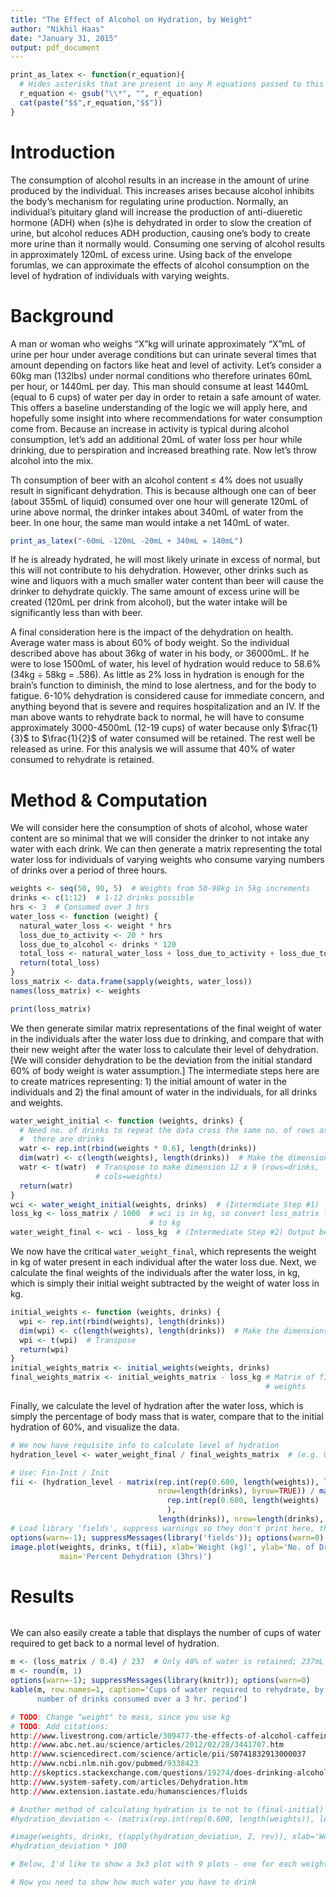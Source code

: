 ```yaml
---
title: "The Effect of Alcohol on Hydration, by Weight"
author: "Nikhil Haas"
date: "January 31, 2015"
output: pdf_document
---
```


```r
print_as_latex <- function(r_equation){
  # Hides asterisks that are present in any R equations passed to this func
  r_equation <- gsub("\\*", "", r_equation)
  cat(paste("$$",r_equation,"$$"))
}
```

# Introduction
The consumption of alcohol results in an increase in the amount of urine
produced by the individual. This increases arises because alcohol
inhibits the body's mechanism for regulating urine production. Normally,
an individual's pituitary gland will increase the production of
anti-diueretic hormone (ADH) when (s)he is dehydrated in order to slow
the creation of urine, but alcohol reduces ADH production, causing one's
body to create more urine than it normally would. Consuming one serving
of alcohol results in approximately 120mL of excess urine. Using back of
the envelope forumlas, we can approximate the effects of alcohol
consumption on the level of hydration of individuals with varying
weights.

# Background
A man or woman who weighs "X"kg will urinate approximately "X"mL of urine
per hour under average conditions but can urinate several times that
amount depending on factors like heat and level of activity. Let's
consider a 60kg man (132lbs) under normal conditions who therefore
urinates 60mL per hour, or 1440mL per day. This man should consume at
least 1440mL (equal to 6 cups) of water per day in order to retain a safe
amount of water. This offers a baseline understanding of the logic we
will apply here, and hopefully some insight into where recommendations
for water consumption come from. Because an increase in activity is
typical during alcohol consumption, let's add an additional 20mL of water
loss per hour while drinking, due to perspiration and increased breathing
rate. Now let's throw alcohol into the mix.

Th consumption of beer with an alcohol content $\leq$ 4% does not usually
result in significant dehydration. This is because although one can of
beer (about 355mL of liquid) consumed over one hour will generate 120mL
of urine above normal, the drinker intakes about 340mL of water from the
beer. In one hour, the same man would intake a net 140mL of water. 
```r
print_as_latex("-60mL -120mL -20mL + 340mL = 140mL")
```
If he is already hydrated, he will most likely urinate in excess of
normal, but this will not contribute to his dehydration. However, other
drinks such as wine and liquors with a much smaller water content than
beer will cause the drinker to dehydrate quickly. The same amount of
excess urine will be created (120mL per drink from alcohol), but the
water intake will be significantly less than with beer.

A final consideration here is the impact of the dehydration on health.
Average water mass is about 60% of body weight. So the individual
described above has about 36kg of water in his body, or 36000mL. If he
were to lose 1500mL of water, his level of hydration would reduce to
58.6% (34kg $\div$ 58kg = .586). As little as 2% loss in hydration is
enough for the brain's function to diminish, the mind to lose alertness,
and for the body to fatigue. 6-10% dehydration is considered cause for
immediate concern, and anything beyond that is severe and requires
hospitalization and an IV. If the man above wants to rehydrate back to
normal, he will have to consume approximately 3000-4500mL (12-19 cups) of
water because only $\frac{1}{3}$ to $\frac{1}{2}$ of water consumed will
be retained. The rest well be released as urine. For this analysis we
will assume that 40% of water consumed to rehydrate is retained. 

# Method & Computation
We will consider here the consumption of shots of alcohol, whose water
content are so minimal that we will consider the drinker to not intake
any water with each drink. We can then generate a matrix representing the
total water loss for individuals of varying weights who consume varying
numbers of drinks over a period of three hours.

```r
weights <- seq(50, 90, 5)  # Weights from 50-90kg in 5kg increments
drinks <- c(1:12)  # 1-12 drinks possible
hrs <- 3  # Consumed over 3 hrs
water_loss <- function (weight) {
  natural_water_loss <- weight * hrs
  loss_due_to_activity <- 20 * hrs
  loss_due_to_alcohol <- drinks * 120
  total_loss <- natural_water_loss + loss_due_to_activity + loss_due_to_alcohol
  return(total_loss)
}
loss_matrix <- data.frame(sapply(weights, water_loss))
names(loss_matrix) <- weights
```
```r
print(loss_matrix)
```
We then generate similar matrix representations of the final weight of
water in the individuals after the water loss due to drinking, and
compare that with their new weight after the water loss to calculate
their level of dehydration. [We will consider dehydration to be the
deviation from the initial standard 60% of body weight is water
assumption.] The intermediate steps here are to create matrices
representing: 1) the initial amount of water in the individuals and 2)
the final amount of water in the individuals, for all drinks and weights.

```r
water_weight_initial <- function (weights, drinks) {
  # Need no. of drinks to repeat the data cross the same no. of rows as
  #  there are drinks
  watr <- rep.int(rbind(weights * 0.6), length(drinks))
  dim(watr) <- c(length(weights), length(drinks))  # Make the dimensions 9 x 12
  watr <- t(watr)  # Transpose to make dimension 12 x 9 (rows=drinks, 
                   # cols=weights)
  return(watr)
}
wci <- water_weight_initial(weights, drinks)  # (Intermdiate Step #1)
loss_kg <- loss_matrix / 1000  # wci is in kg, so convert loss_matrix from mL 
                               # to kg
water_weight_final <- wci - loss_kg  # (Intermediate Step #2) Output below
```

We now have the critical `water_weight_final`, which represents the
weight in kg of water present in each individual after the water loss
due. Next, we calculate the final weights of the individuals after the
water loss, in kg, which is simply their initial weight subtracted by the
weight of water loss in kg.
```r
initial_weights <- function (weights, drinks) {
  wpi <- rep.int(rbind(weights), length(drinks))
  dim(wpi) <- c(length(weights), length(drinks))  # Make the dimensions 9 x 12
  wpi <- t(wpi)  # Transpose
  return(wpi)
}
initial_weights_matrix <- initial_weights(weights, drinks)
final_weights_matrix <- initial_weights_matrix - loss_kg # Matrix of final
                                                         # weights
```
Finally, we calculate the level of hydration after the water loss, which
is simply the percentage of body mass that is water, compare that to the
initial hydration of 60%, and visualize the data.
```r
# We now have requisite info to calculate level of hydration
hydration_level <- water_weight_final / final_weights_matrix  # (e.g. 0.597, 0.596)

# Use: Fin-Init / Init
fii <- (hydration_level - matrix(rep.int(rep(0.600, length(weights)), length(drinks)),
                                 nrow=length(drinks), byrow=TRUE)) / matrix(
                                   rep.int(rep(0.600, length(weights)
                                   ),
                                 length(drinks)), nrow=length(drinks), byrow=TRUE) * -100
# Load library 'fields', suppress warnings so they don't print here, then turn back on
options(warn=-1); suppressMessages(library('fields')); options(warn=0)
image.plot(weights, drinks, t(fii), xlab='Weight (kg)', ylab='No. of Drinks Consumed',
           main='Percent Dehydration (3hrs)')
```
# Results
```r
```

We can also easily create a table that displays the number of cups of water required to get back to a normal level of hydration.
```r
m <- (loss_matrix / 0.4) / 237  # Only 40% of water is retained; 237mL to 1 cup
m <- round(m, 1)
options(warn=-1); suppressMessages(library(knitr)); options(warn=0)
kable(m, row.names=1, caption='Cups of water required to rehydrate, by weight and 
      number of drinks consumed over a 3 hr. period')
```

```r
# TODO: Change "weight" to mass, since you use kg
# TODO: Add citations:
http://www.livestrong.com/article/309477-the-effects-of-alcohol-caffeine-on-dehydration/
http://www.abc.net.au/science/articles/2012/02/28/3441707.htm
http://www.sciencedirect.com/science/article/pii/S0741832913000037
http://www.ncbi.nlm.nih.gov/pubmed/9338423
http://skeptics.stackexchange.com/questions/19274/does-drinking-alcohol-dehydrate-you
http://www.system-safety.com/articles/Dehydration.htm
http://www.extension.iastate.edu/humansciences/fluids

# Another method of calculating hydration is to not to (final-initial) / initial; instead, just recalculate
#hydration_deviation <- (matrix(rep.int(rep(0.600, length(weights)), length(drinks)), nrow=length(drinks), byrow=TRUE) - hydration_level)

#image(weights, drinks, t(apply(hydration_deviation, 2, rev)), xlab='Weight (kg)', ylab='No. of Drinks (in 3 hrs)')
#hydration_deviation * 100

# Below, I'd like to show a 3x3 plot with 9 plots - one for each weight with 'Number of Drinks (consumed in 3 hrs)' on the x-axis and 'Water Loss (mL)' on the y-axis. Then below that I'd like to show a color map with 'Weight (kg)' on the x-axis and 'Number of Drinks (consumed in 3 hrs)' on the y-axis and a grid of colors represented the dehydration each intersection of x and y coordinates. Not sure how to do this right now.

# Now you need to show how much water you have to drink

```
